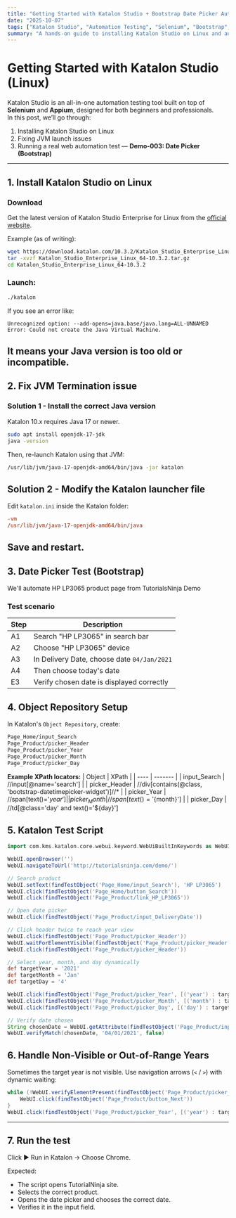 ```yaml
---
title: "Getting Started with Katalon Studio + Bootstrap Date Picker Automation (Demo-003)"
date: "2025-10-07"
tags: ["Katalon Studio", "Automation Testing", "Selenium", "Bootstrap", "QA"]
summary: "A hands-on guide to installing Katalon Studio on Linux and automating a real demo website with a Bootstrap date picker using dynamic XPath."
---
```


# Getting Started with Katalon Studio (Linux)

Katalon Studio is an all-in-one automation testing tool built on top of **Selenium** and **Appium**, designed for both beginners and professionals.  
In this post, we’ll go through:

1. Installing Katalon Studio on Linux  
2. Fixing JVM launch issues  
3. Running a real web automation test — **Demo-003: Date Picker (Bootstrap)**

---

## 1. Install Katalon Studio on Linux

### Download

Get the latest version of Katalon Studio Enterprise for Linux from the [official website](https://katalon.com/download).

Example (as of writing):

```bash
wget https://download.katalon.com/10.3.2/Katalon_Studio_Enterprise_Linux_64-10.3.2.tar.gz
tar -xvzf Katalon_Studio_Enterprise_Linux_64-10.3.2.tar.gz
cd Katalon_Studio_Enterprise_Linux_64-10.3.2
```

### Launch:
```bash
./katalon
```

If you see an error like:
```psql
Unrecognized option: --add-opens=java.base/java.lang=ALL-UNNAMED
Error: Could not create the Java Virtual Machine.
```
It means your Java version is too old or incompatible.
---
## 2. Fix JVM Termination issue
### Solution 1 - Install the correct Java version
Katalon 10.x requires Java 17 or newer.
```bash
sudo apt install openjdk-17-jdk
java -version
```
Then, re-launch Katalon using that JVM:
```bash
/usr/lib/jvm/java-17-openjdk-amd64/bin/java -jar katalon
```
## Solution 2 - Modify the Katalon launcher file
Edit `katalon.ini` inside the Katalon folder:
```ini
-vm
/usr/lib/jvm/java-17-openjdk-amd64/bin/java
```
Save and restart.
---
## 3. Date Picker Test (Bootstrap)
We'll automate HP LP3065 product page from TutorialsNinja Demo
### Test scenario
| Step | Description |
| ---- | ----------- |
| A1 | Search "HP LP3065" in search bar |
| A2 | Choose "HP LP3065" device |
| A3 | In Delivery Date, choose date `04/Jan/2021` |
| A4 | Then choose today's date |
| E3 | Verify chosen date is displayed correctly |
## 4. Object Repository Setup
In Katalon's `Object Repository`, create:
```bash
Page_Home/input_Search
Page_Product/picker_Header
Page_Product/picker_Year
Page_Product/picker_Month
Page_Product/picker_Day
```
**Example XPath locators:**
| Object | XPath |
| ---- | ------- |
| input_Search | //input[@name='search'] |
| picker_Header | //div[contains(@class, 'bootstrap-datetimepicker-widget')]//* |
| picker_Year | //span[text()='${year}'] |
| picker_Month | //span[text()='${month}'] |
| picker_Day | //td[@class='day' and text()='${day}']
## 5. Katalon Test Script
```groovy
import com.kms.katalon.core.webui.keyword.WebUiBuiltInKeywords as WebUI

WebUI.openBrowser('')
WebUI.navigateToUrl('http://tutorialsninja.com/demo/')

// Search product
WebUI.setText(findTestObject('Page_Home/input_Search'), 'HP LP3065')
WebUI.click(findTestObject('Page_Home/button_Search'))
WebUI.click(findTestObject('Page_Product/link_HP_LP3065'))

// Open date picker
WebUI.click(findTestObject('Page_Product/input_DeliveryDate'))

// Click header twice to reach year view
WebUI.click(findTestObject('Page_Product/picker_Header'))
WebUI.waitForElementVisible(findTestObject('Page_Product/picker_Header'), 2)
WebUI.click(findTestObject('Page_Product/picker_Header'))

// Select year, month, and day dynamically
def targetYear = '2021'
def targetMonth = 'Jan'
def targetDay = '4'

WebUI.click(findTestObject('Page_Product/picker_Year', [('year') : targetYear]))
WebUI.click(findTestObject('Page_Product/picker_Month', [('month') : targetMonth]))
WebUI.click(findTestObject('Page_Product/picker_Day', [('day') : targetDay]))

// Verify date chosen
String chosenDate = WebUI.getAttribute(findTestObject('Page_Product/input_DeliveryDate'), 'value')
WebUI.verifyMatch(chosenDate, '04/01/2021', false)
```

## 6. Handle Non-Visible or Out-of-Range Years
Sometimes the target year is not visible.
Use navigation arrows (`<` / `>`) with dynamic waiting:
```groovy
while (!WebUI.verifyElementPresent(findTestObject('Page_Product/picker_Year', [('year') : targetYear]), 1, FailureHandling.OPTIONAL)) {
    WebUI.click(findTestObject('Page_Product/button_Next'))
}
WebUI.click(findTestObject('Page_Product/picker_Year', [('year') : targetYear]))
```

---
## 7. Run the test
Click ▶ Run in Katalon → Choose Chrome.

Expected:
 - The script opens TutorialNinja site.
 - Selects the correct product.
 - Opens the date picker and chooses the correct date.
 - Verifies it in the input field.